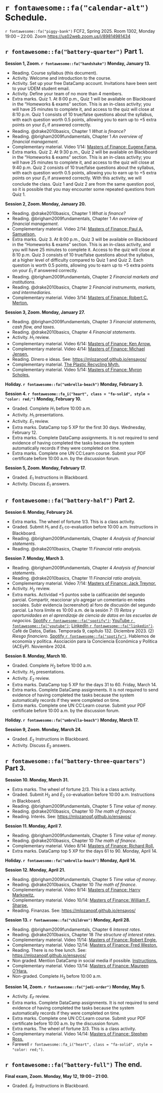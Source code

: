# `r fontawesome::fa("calendar-alt")` Schedule. {#sec-schedule}

`r fontawesome::fa("piggy-bank")` FCF2, Spring 2025. Room  1302, Monday 19:00 – 22:00. Zoom [https://us02web.zoom.us/j/89814981434](https://us02web.zoom.us/j/89814981434)

## `r fontawesome::fa("battery-quarter")` Part 1.

**Session 1, Zoom. `r fontawesome::fa("handshake")` Monday, January 13.**  

- Reading. Course syllabus (this document).
- Activity. Welcome and introduction to the course.
- Activity. Set up your free DataCamp account. Invitations have been sent to your UDEM student email.
- Activity. Define your team of no more than 4 members.
- Extra marks. Quiz 1. At 8:00 p.m., Quiz 1 will be available on Blackboard in the "Homeworks & exams" section. This is an in-class activity; you will have 25 minutes to complete it, and access to the quiz will close at 8:10 p.m. Quiz 1 consists of 10 true/false questions about the syllabus, with each question worth 0.5 points, allowing you to earn up to +5 extra points on your $E_1$ if answered correctly.
- Reading. @drake2010basics, Chapter 1 *What is finance?*
- Reading. @brigham2009fundamentals, Chapter 1 *An overview of financial management*.
- Complementary material. Video 1/14: [Masters of Finance: Eugene Fama.](https://youtu.be/tRSaz5TIyno)
- Extra marks. Quiz 2. At 9:30 p.m., Quiz 2 will be available on Blackboard in the "Homeworks & exams" section. This is an in-class activity; you will have 25 minutes to complete it, and access to the quiz will close at 9:40 p.m. Quiz 2 consists of 10 true/false questions about the syllabus, with each question worth 0.5 points, allowing you to earn up to +5 extra points on your $E_1$ if answered correctly. With this activity, we will conclude the class. Quiz 1 and Quiz 2 are from the same question pool, so it is possible that you may encounter some repeated questions from Quiz 1.

**Session 2, Zoom. Monday, January 20.**  

- Reading. @drake2010basics, Chapter 1 *What is finance?*
- Reading. @brigham2009fundamentals, Chapter 1 *An overview of financial management*.
- Complementary material. Video 2/14: [Masters of Finance: Paul A. Samuelson.](https://youtu.be/RbIzwTGN3Yc)
- Extra marks. Quiz 3. At 8:00 p.m., Quiz 3 will be available on Blackboard in the "Homeworks & exams" section. This is an in-class activity, and you will have 25 minutes to complete it. Access to the quiz will close at 8:10 p.m. Quiz 3 consists of 10 true/false questions about the syllabus, at a higher level of difficulty compared to Quiz 1 and Quiz 2. Each question is worth 0.5 points, allowing you to earn up to +5 extra points on your $E_1$ if answered correctly. 
- Reading. @brigham2009fundamentals, Chapter 2 *Financial markets and institutions*.
- Reading. @drake2010basics, Chapter 2 *Financial instruments, markets, and intermediaries*.
- Complementary material. Video 3/14: [Masters of Finance: Robert C. Merton.](https://youtu.be/cmzON43dWA4)

**Session 3, Zoom. Monday, January 27.**  

- Reading. @brigham2009fundamentals, Chapter 3 *Financial statements, cash flow, and taxes*.
- Reading. @drake2010basics, Chapter 4 *Financial statements*.
- Activity. $H_1$ review.
- Complementary material. Video 6/14: [Masters of Finance: Ken Arrow.](https://youtu.be/A2lUzcr0S6M)
- Complementary material. Video 4/14: [Masters of Finance: Michael Jensen.](https://youtu.be/OWP6Hg2bvmo)
- Reading. Dinero e ideas. See: [https://mlozanoqf.github.io/ensayos/](https://mlozanoqf.github.io/ensayos/)
- Complementary material. [The Plastic Recycling Myth.](https://youtu.be/zZlRhCDzh2A)
- Complementary material. Video 5/14: [Masters of Finance: Myron Scholes.](https://youtu.be/zqfRmY1cag4)

**Holiday. `r fontawesome::fa("umbrella-beach")` Monday, February 3.**  

**Session 4. `r fontawesome::fa_i("heart", class = "fa-solid", style = "color: red;")` Monday, February 10.**  

- Graded. Complete $H_1$ before 10:00 a.m.
- Activity. $H_1$ presentations.
- Activity. $E_1$ review.
- Extra marks. DataCamp top 5 XP for the first 30 days. Wednesday, February 12.
- Extra marks. Complete DataCamp assignments. It is not required to send evidence of having completed the tasks because the system automatically records if they were completed on time.
- Extra marks. Complete one UN CC:Learn course. Submit your PDF certificate before 10:00 a.m. by the discussion forum.

**Session 5, Zoom. Monday, February 17.**  

- Graded. $E_1$ Instructions in Blackboard.
- Activity. Discuss $E_1$ answers.

## `r fontawesome::fa("battery-half")` Part 2.

**Session 6. Monday, February 24.** 

- Extra marks. The wheel of fortune 1/3. This is a class activity.
- Graded. Submit $H_1$ and $E_1$ co-evaluation before 10:00 a.m. Instructions in Blackboard.
- Reading. @brigham2009fundamentals, Chapter 4 *Analysis of financial statements*.
- Reading. @drake2010basics, Chapter 11 *Financial ratio analysis*.

**Session 7. Monday, March 3.**  

- Reading. @brigham2009fundamentals, Chapter 4 *Analysis of financial statements*.
- Reading. @drake2010basics, Chapter 11 *Financial ratio analysis*.
- Complementary material. Video 7/14: [Masters of Finance: Jack Treynor.](https://youtu.be/TdMf9nkKWhY)
- Activity. $H_2$ review.
- Extra marks. Actividad +5 puntos sobe la calificación del segundo parcial. Compartir, reaccionar y/o agregar un comentario en redes sociales. Subir evidencia (screenshot) al foro de discusión del segundo parcial. La hora límite es 10:00 a.m. de la sesión 7: (1) *Retos y oportunidades en el aprendizaje de ciencia de datos en las escuelas de negocios.* [Spotify `r fontawesome::fa("spotify")`](https://open.spotify.com/episode/6x8c6XIPIfIPLj1yRhi5D8?si=bcee2af66ed54e09); [YouTube `r fontawesome::fa("youtube")`](https://youtu.be/SKG3Kr-TK-w?si=W5wg2DXluuiEspWC); [LinkedIn `r fontawesome::fa("linkedin")`](https://www.linkedin.com/posts/martin-lozano-21818a22_132-retos-y-oportunidades-en-el-aprendizaje-activity-7142212773349945344-1xHL?utm_source=share&utm_medium=member_desktop). Café de Datos, Datlas. Temporada 9, capítulo 132. Diciembre 2023. (2) *Riesgo financiero.* [Spotify `r fontawesome::fa("spotify")`](https://open.spotify.com/episode/7hrOh0tvDH3lioOfXtRqsT?si=8142007bc6ab4f56). Hablemos de economía y política. Asociación para la Conciencia Económica y Política (ACEyP). Noviembre 2024.

**Session 8. Monday, March 10.**  

- Graded. Complete $H_2$ before 10:00 a.m.
- Activity. $H_2$ presentations.
- Activity. $E_2$ review.
- Extra marks. DataCamp top 5 XP for the days 31 to 60. Friday, March 14.
- Extra marks. Complete DataCamp assignments. It is not required to send evidence of having completed the tasks because the system automatically records if they were completed on time.
- Extra marks. Complete one UN CC:Learn course. Submit your PDF certificate before 10:00 a.m. by the discussion forum.

**Holiday. `r fontawesome::fa("umbrella-beach")` Monday, March 17.**  

**Session 9, Zoom. Monday, March 24.**  

- Graded. $E_2$ Instructions in Blackboard.
- Activity. Discuss $E_2$ answers.

## `r fontawesome::fa("battery-three-quarters")` Part 3.

**Session 10. Monday, March 31.**

- Extra marks. The wheel of fortune 2/3. This is a class activity.
- Graded. Submit $H_2$ and $E_2$ co-evaluation before 10:00 a.m. Instructions in Blackboard.
- Reading. @brigham2009fundamentals, Chapter 5 *Time value of money*.
- Reading. @drake2010basics, Chapter 10 *The math of finance*.
- Reading. Interés. See: [https://mlozanoqf.github.io/ensayos/](https://mlozanoqf.github.io/ensayos/)

**Session 11. Monday, April 7.**  

- Reading. @brigham2009fundamentals, Chapter 5 *Time value of money*.
- Reading. @drake2010basics, Chapter 10 *The math of finance*.
- Complementary material. Video 8/14: [Masters of Finance: Richard Roll.](https://youtu.be/ma7W4Iqfctc)
- Extra marks. DataCamp top 5 XP for the days 61 to 90. Monday, April 14.

**Holiday. `r fontawesome::fa("umbrella-beach")` Monday, April 14.**  

**Session 12. Monday, April 21.**

- Reading. @brigham2009fundamentals, Chapter 5 *Time value of money*.
- Reading. @drake2010basics, Chapter 10 *The math of finance*.
- Complementary material. Video 9/14: [Masters of Finance: Harry Markowitz.](https://youtu.be/RVWEhCd819E)
- Complementary material. Video 10/14: [Masters of Finance: William F. Sharpe.](https://youtu.be/PfVaOn9W3mo)
- Reading. Finanzas. See: [https://mlozanoqf.github.io/ensayos/](https://mlozanoqf.github.io/ensayos/)

**Session 13. `r fontawesome::fa("children")` Monday, April 28.**  

- Reading. @brigham2009fundamentals, Chapter 6 *Interest rates*.
- Reading. @drake2010basics, Chapter 18 *The structure of interest rates*.
- Complementary material. Video 11/14: [Masters of Finance: Robert Engle.](https://youtu.be/ejb1Ka2QqCw)
- Complementary material. Video 12/14: [Masters of Finance: Fred Weston.](https://youtu.be/12s9LUaYlE0)
- Reading. There is no free lunch. See: [https://mlozanoqf.github.io/ensayos/](https://mlozanoqf.github.io/ensayos/)
- Non graded. Mention DataCamp in social media if possible. [Instructions.](https://docs.google.com/document/d/1Dv-L036CZWsZCmn9W5p0ikgetlc4GcT-NQ9Rp_HebE0/edit)
- Complementary material. Video 13/14: [Masters of Finance: Maureen O'Hara.](https://youtu.be/vTB1ckSFA-w)
- Non-graded. Complete $H_3$ before 10:00 a.m.

**Session 14, Zoom. `r fontawesome::fa("jedi-order")` Monday, May 5.**

- Activity. $E_F$ review.
- Extra marks. Complete DataCamp assignments. It is not required to send evidence of having completed the tasks because the system automatically records if they were completed on time.
- Extra marks. Complete one UN CC:Learn course. Submit your PDF certificate before 10:00 a.m. by the discussion forum.
- Extra marks. The wheel of fortune 3/3. This is a class activity.
- Complementary material. Video 14/14: [Masters of Finance: Stephen Ross.](https://youtu.be/tKIwXnVEjWM)
- Farewell `r fontawesome::fa_i("heart", class = "fa-solid", style = "color: red;")`.

## `r fontawesome::fa("battery-full")` The end.

**Final exam, Zoom. Monday, May 12, 19:00 – 21:00.**

- Graded. $E_F$ Instructions in Blackboard.